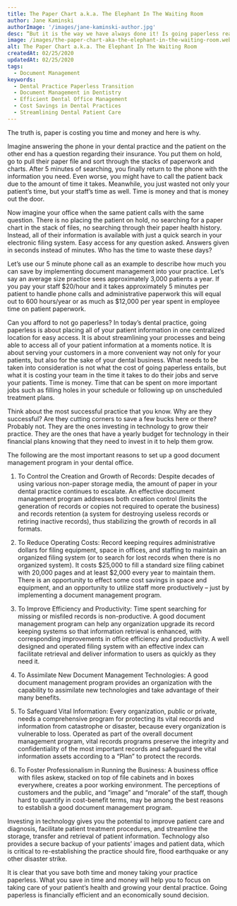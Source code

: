 ```yaml
---
title: The Paper Chart a.k.a. The Elephant In The Waiting Room
author: Jane Kaminski
authorImage: '/images/jane-kaminski-author.jpg'
desc: “But it is the way we have always done it! Is going paperless really worth it? What does it do for me? It’s too costly! We don’t have the time to train and implement!” - Jane Kaminski
image: /images/the-paper-chart-aka-the-elephant-in-the-waiting-room.webp
alt: The Paper Chart a.k.a. The Elephant In The Waiting Room
createdAt: 02/25/2020
updatedAt: 02/25/2020
tags:
  - Document Management
keywords:
  - Dental Practice Paperless Transition
  - Document Management in Dentistry
  - Efficient Dental Office Management
  - Cost Savings in Dental Practices
  - Streamlining Dental Patient Care
---
```


The truth is, paper is costing you time and money and here is why.

Imagine answering the phone in your dental practice and the patient on the other end has a question regarding their insurance. You put them on hold, go to pull their paper file and sort through the stacks of paperwork and charts. After 5 minutes of searching, you finally return to the phone with the information you need. Even worse, you might have to call the patient back due to the amount of time it takes. Meanwhile, you just wasted not only your patient’s time, but your staff’s time as well. Time is money and that is money out the door.

Now imagine your office when the same patient calls with the same question. There is no placing the patient on hold, no searching for a paper chart in the stack of files, no searching through their paper health history. Instead, all of their information is available with just a quick search in your electronic filing system. Easy access for any question asked. Answers given in seconds instead of minutes. Who has the time to waste these days?

Let’s use our 5 minute phone call as an example to describe how much you can save by implementing document management into your practice. Let’s say an average size practice sees approximately 3,000 patients a year. If you pay your staff $20/hour and it takes approximately 5 minutes per patient to handle phone calls and administrative paperwork this will equal out to 600 hours/year or as much as $12,000 per year spent in employee time on patient paperwork.

Can you afford to not go paperless? In today’s dental practice, going paperless is about placing all of your patient information in one centralized location for easy access. It is about streamlining your processes and being able to access all of your patient information at a moments notice. It is about serving your customers in a more convenient way not only for your patients, but also for the sake of your dental business. What needs to be taken into consideration is not what the cost of going paperless entails, but what it is costing your team in the time it takes to do their jobs and serve your patients. Time is money. Time that can be spent on more important jobs such as filling holes in your schedule or following up on unscheduled treatment plans.

Think about the most successful practice that you know. Why are they successful? Are they cutting corners to save a few bucks here or there? Probably not. They are the ones investing in technology to grow their practice. They are the ones that have a yearly budget for technology in their financial plans knowing that they need to invest in it to help them grow.

The following are the most important reasons to set up a good document management program in your dental office.

1) To Control the Creation and Growth of Records: Despite decades of using various non-paper storage media, the amount of paper in your dental practice continues to escalate. An effective document management program addresses both creation control (limits the generation of records or copies not required to operate the business) and records retention (a system for destroying useless records or retiring inactive records), thus stabilizing the growth of records in all formats.

2) To Reduce Operating Costs: Record keeping requires administrative dollars for filing equipment, space in offices, and staffing to maintain an organized filing system (or to search for lost records when there is no organized system). It costs $25,000 to fill a standard size filing cabinet with 20,000 pages and at least $2,000 every year to maintain them. There is an opportunity to effect some cost savings in space and equipment, and an opportunity to utilize staff more productively – just by implementing a document management program.

3) To Improve Efficiency and Productivity: Time spent searching for missing or misfiled records is non-productive. A good document management program can help any organization upgrade its record keeping systems so that information retrieval is enhanced, with corresponding improvements in office efficiency and productivity. A well designed and operated filing system with an effective index can facilitate retrieval and deliver information to users as quickly as they need it.

4) To Assimilate New Document Management Technologies: A good document management program provides an organization with the capability to assimilate new technologies and take advantage of their many benefits.

5) To Safeguard Vital Information: Every organization, public or private, needs a comprehensive program for protecting its vital records and information from catastrophe or disaster, because every organization is vulnerable to loss. Operated as part of the overall document management program, vital records programs preserve the integrity and confidentiality of the most important records and safeguard the vital information assets according to a “Plan” to protect the records.

6) To Foster Professionalism in Running the Business: A business office with files askew, stacked on top of file cabinets and in boxes everywhere, creates a poor working environment. The perceptions of customers and the public, and “image” and “morale” of the staff, though hard to quantify in cost-benefit terms, may be among the best reasons to establish a good document management program.

Investing in technology gives you the potential to improve patient care and diagnosis, facilitate patient treatment procedures, and streamline the storage, transfer and retrieval of patient information. Technology also provides a secure backup of your patients’ images and patient data, which is critical to re-establishing the practice should fire, flood earthquake or any other disaster strike.

It is clear that you save both time and money taking your practice paperless. What you save in time and money will help you to focus on taking care of your patient’s health and growing your dental practice. Going paperless is financially efficient and an economically sound decision.